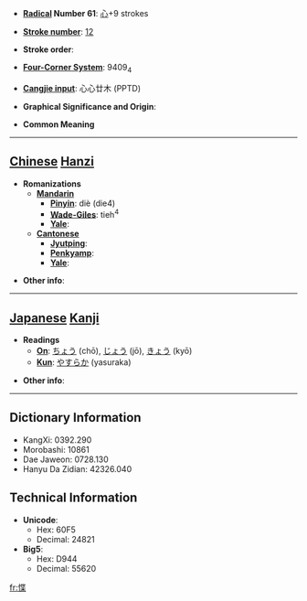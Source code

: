 * '''[[Wiktionary:Chinese radical index| Radical]] Number 61''': [[Wiktionary:Chinese radical index 心|心]]+9 strokes

* '''[[Wiktionary:Chinese total strokes index|Stroke number]]''': [[Wiktionary:Chinese total strokes index 12|12]]

* '''Stroke order''': 

* '''[[Wiktionary:Chinese four corner index|Four-Corner System]]''': 9409<sub>4</sub>

* '''[[Wiktionary:Chinese Cangjie index|Cangjie input]]''': 心心廿木 (PPTD)

* '''Graphical Significance and Origin''': 

* '''Common Meaning'''

----

== [[Chinese]] [[Hanzi]] ==

* '''Romanizations'''
** '''[[Mandarin]]'''
*** '''[[Pinyin]]''': diè (die4)
*** '''[[Wade-Giles]]''': tieh<sup>4</sup>
*** '''[[Yale]]''': 
** '''[[Cantonese]]'''
*** '''[[Jyutping]]''':
*** '''[[Penkyamp]]''': 
*** '''[[Yale]]''': 

* '''Other info''': 

----

== [[Japanese]] [[Kanji]] ==

* '''Readings'''
** '''[[On]]''': [[ちょう]] (chō), [[じょう]] (jō), [[きょう]] (kyō)
** '''[[Kun]]''': [[やすらか]] (yasuraka)

* '''Other info''':  

----

== Dictionary Information ==

* KangXi: 0392.290
* Morobashi: 10861
* Dae Jaweon: 0728.130
* Hanyu Da Zidian: 42326.040

== Technical Information ==

* '''Unicode''':
** Hex: 60F5
** Decimal: 24821
* '''Big5''':
** Hex: D944
** Decimal: 55620

[[fr:惵]]
